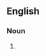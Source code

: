 {{also|désignations}}

==English==

===Noun===
{{head|en|noun plural form}}

# {{plural of|designation|lang=en}}